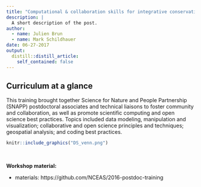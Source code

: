 ```yaml
---
title: "Computational & collaboration skills for integrative conservation science workshop"
description: |
  A short description of the post.
author:
  - name: Julien Brun
  - name: Mark Schildhauer
date: 06-27-2017
output:
  distill::distill_article:
    self_contained: false
---
```



## Curriculum at a glance

This training brought together Science for Nature and People Partnership (SNAPP) postdoctoral associates and technical liaisons to foster community and collaboration, as well as promote scientific computing and open science best practices. Topics included data modeling, manipulation and visualization; collaborative and open science principles and techniques; geospatial analysis; and coding best practices.



```r
knitr::include_graphics("DS_venn.png")
```

<br>

**Workshop material:**

- materials: https://github.com/NCEAS/2016-postdoc-training
